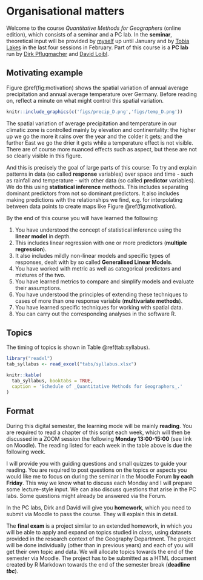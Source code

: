 # Organisational matters {#orga}

Welcome to the course _Quantitative Methods for Geographers_ (online edition), which consists of a seminar and a PC lab. In the **seminar**, theoretical input will be provided by [myself](https://www.iri-thesys.org/people/kruegertobias) up until January and by [Tobia Lakes](https://www.geographie.hu-berlin.de/de/Members/lakes_tobia) in the last four sessions in February. Part of this course is a **PC lab** run by [Dirk Pflugmacher](https://www.geographie.hu-berlin.de/en/professorships/eol/people/labmembers/dirk_pflugmacher) and [David Loibl](https://www.geographie.hu-berlin.de/de/Members/loibl_david).

## Motivating example

Figure \@ref(fig:motivation) shows the spatial variation of annual average precipitation and annual average temperature over Germany. Before reading on, reflect a minute on what might control this spatial variation.

```r
knitr::include_graphics(c('figs/precip_D.png','figs/temp_D.png'))
```

The spatial variation of average precipitation and temperature in our climatic zone is controlled mainly by elevation and continentality: the higher up we go the more it rains over the year and the colder it gets; and the further East we go the drier it gets while a temperature effect is not visible. There are of course more nuanced effects such as aspect, but these are not so clearly visible in this figure.

And this is precisely the goal of large parts of this course: To try and explain patterns in data (so called **response** variables) over space and time - such as rainfall and temperature - with other data (so called **predictor** variables). We do this using **statistical inference** methods. This includes separating dominant predictors from not so dominant predictors. It also includes making predictions with the relationships we find, e.g. for interpolating between data points to create maps like Figure \@ref(fig:motivation).

By the end of this course you will have learned the following:

1. You have understood the concept of statistical inference using the **linear model** in depth.
2. This includes linear regression with one or more predictors (**multiple regression**).
3. It also includes mildly non-linear models and specific types of responses, dealt with by so called **Generalised Linear Models**.
4. You have worked with metric as well as categorical predictors and mixtures of the two.
5. You have learned metrics to compare and simplify models and evaluate their assumptions.
6. You have understood the principles of extending these techniques to cases of more than one response variable (**multivariate methods**).
7. You have learned specific techniques for working with spatial data.
8. You can carry out the corresponding analyses in the software R.

## Topics

The timing of topics is shown in Table \@ref(tab:syllabus).

```r
library("readxl")
tab_syllabus <- read_excel("tabs/syllabus.xlsx")
```

```r
knitr::kable(
  tab_syllabus, booktabs = TRUE,
  caption = 'Schedule of _Quantitative Methods for Geographers_.'
)
```

## Format

During this digital semester, the learning mode will be mainly **reading**. You are required to read a chapter of this script each week, which will then be discussed in a ZOOM session the following **Monday 13:00-15:00** (see link on Moodle). The reading listed for each week in the table above is due the following week.

I will provide you with guiding questions and small quizzes to guide your reading. You are required to post questions on the topics or aspects you would like me to focus on during the seminar in the Moodle Forum **by each Friday**. This way we know what to discuss each Monday and I will prepare some lecture-style input. We can also discuss questions that arise in the PC labs. Some questions might already be answered via the Forum.

In the PC labs, Dirk and David will give you **homework**, which you need to submit via Moodle to pass the course. They will explain this in detail.

The **final exam** is a project similar to an extended homework, in which you will be able to apply and expand on topics studied in class, using datasets provided in the research context of the Geography Department. The project will be done individually (other than in previous years) and each of you will get their own topic and data. We will allocate topics towards the end of the semester via Moodle. The project has to be submitted as a HTML document created by R Markdown towards the end of the semester break (**deadline _tbc_**).
